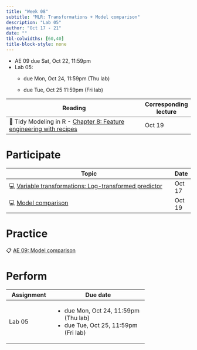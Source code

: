 ```yaml
---
title: "Week 08"
subtitle: "MLR: Transformations + Model comparison"
description: "Lab 05"
author: "Oct 17 - 21"
date: ""
tbl-colwidths: [60,40]
title-block-style: none
---
```


::: callout-important
-   AE 09 due Sat, Oct 22, 11:59pm
-   Lab 05:
    -   due Mon, Oct 24, 11:59pm (Thu lab)

    -   due Tue, Oct 25 11:59pm (Fri lab)
:::

| Reading                                                                                                  | Corresponding lecture |
|----------------------------------------------------------------------------------------------------------|-----------------------|
| 📖 Tidy Modeling in R - [Chapter 8: Feature engineering with recipes](https://www.tmwr.org/recipes.html) | Oct 19                |

# Participate

| Topic                                                                                          | Date   |
|------------------------------------------------------------------------------------------------|--------|
| 💻 [Variable transformations: Log-transformed predictor](../slides/14-transform-predictor.qmd) | Oct 17 |
| 💻 [Model comparison](../slides/15-model-comparison.qmd)                                       | Oct 19 |

# Practice

📋 [AE 09: Model comparison](https://sta210-fa22.netlify.app/ae/ae-09-model-comparison.html)

# Perform

+------------+----------------------------------------+
| Assignment | Due date                               |
+============+========================================+
| Lab 05     | -   due Mon, Oct 24, 11:59pm (Thu lab) |
|            | -   due Tue, Oct 25, 11:59pm (Fri lab) |
+------------+----------------------------------------+
